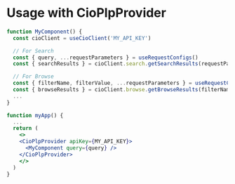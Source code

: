 
<Meta of={meta} />

# Usage with CioPlpProvider
```jsx
function MyComponent() {
  const cioClient = useCioClient('MY_API_KEY')

  // For Search
  const { query, ...requestParameters } = useRequestConfigs()
  const { searchResults } = cioClient.search.getSearchResults(requestParameters)

  // For Browse
  const { filterName, filterValue, ...requestParameters } = useRequestConfigs()
  const { browseResults } = cioClient.browse.getBrowseResults(filterName, filterValue, requestParameters)
  ...
}

function myApp() {
  ...
  return (
    <>
    <CioPlpProvider apiKey={MY_API_KEY}>
      <MyComponent query={query} />
    </CioPlpProvider>
    </>
  )
}
```